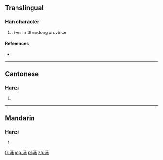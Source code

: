 {{also|濼}}
==Translingual==

===Han character===
{{Han char|rn=85|rad=水|as=05|sn=9|four=|canj=EHVD}}

# river in Shandong province

====References====
* {{Han ref|kx=0619.121|hdz=31590.020|uh=6CFA|ud=27898}}

----

==Cantonese==

===Hanzi===
{{yue-hanzi|jyut=|y=bok6, lok6|tra=濼}}

# {{defn|lang=yue|sort=水05}}

----

==Mandarin==

===Hanzi===
{{cmn-hanzi|tra=濼|pin=[[bó]] ([[bo2]])|wg=po<sup>2</sup>}}

# {{defn|lang=cmn|sort=水05}}

[[fr:泺]]
[[mg:泺]]
[[pl:泺]]
[[zh:泺]]